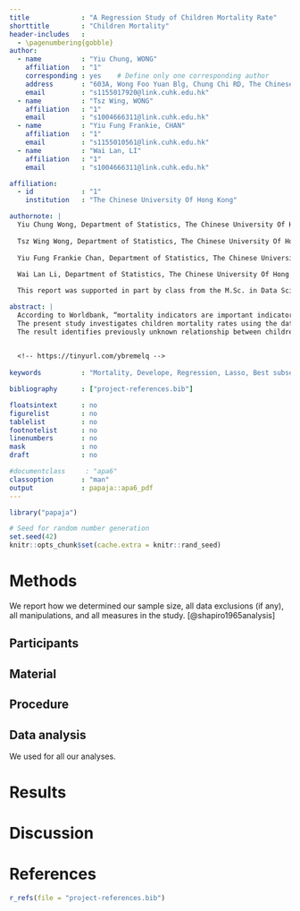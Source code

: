 ```yaml
---
title             : "A Regression Study of Children Mortality Rate"
shorttitle        : "Children Mortality"
header-includes   : 
  - \pagenumbering{gobble}
author: 
  - name          : "Yiu Chung, WONG"
    affiliation   : "1"
    corresponding : yes    # Define only one corresponding author
    address       : "603A, Wong Foo Yuan Blg, Chung Chi RD, The Chinese University Of Hong Kong"
    email         : "s1155017920@link.cuhk.edu.hk"
  - name          : "Tsz Wing, WONG"
    affiliation   : "1"
    email         : "s1004666311@link.cuhk.edu.hk"
  - name          : "Yiu Fung Frankie, CHAN"
    affiliation   : "1"
    email         : "s1155010561@link.cuhk.edu.hk"
  - name          : "Wai Lan, LI"
    affiliation   : "1"
    email         : "s1004666311@link.cuhk.edu.hk"  

affiliation:
  - id            : "1"
    institution   : "The Chinese University Of Hong Kong"

authornote: |
  Yiu Chung Wong, Department of Statistics, The Chinese University Of Hong Kong.
  
  Tsz Wing Wong, Department of Statistics, The Chinese University Of Hong Kong.
  
  Yiu Fung Frankie Chan, Department of Statistics, The Chinese University Of Hong Kong.
  
  Wai Lan Li, Department of Statistics, The Chinese University Of Hong Kong.

  This report was supported in part by class from the M.Sc. in Data Science and Business Statistics Program, Department of Statistics, The Chinese University Of Hong Kong.

abstract: |
  According to Worldbank, “mortality indicators are important indicators of health status in a country.” Data on the incidence and prevalence of diseases are frequently unavailable. A prediction in mortality rate can help identify vulnerable populations. 
  The present study investigates children mortality rates using the dataset obtained from The World Bank: World Development Indicators. A Linear Model is used to perform a prediction analysis on the response variable: Mortality rate, using 6 predictor variables. The goal is to identify a subset of features in the dataset which best predicts Mortality rate of children under the age of five. Here we show the mortality rate of children under the age of 5 can be resonibly predicted by 6 other variables. 
  The result identifies previously unknown relationship between children mortality rate and other existing variables. This shall allow researcher to better understand the relationship between children mortality and other variables. For example, data on the incidence and prevalence of diseases are frequently unavailable. A prediction in mortality rate can help identify vulnerable populations.

  
  <!-- https://tinyurl.com/ybremelq -->
  
keywords          : "Mortality, Develope, Regression, Lasso, Best subset"

bibliography      : ["project-references.bib"]

floatsintext      : no
figurelist        : no
tablelist         : no
footnotelist      : no
linenumbers       : no
mask              : no
draft             : no

#documentclass     : "apa6"
classoption       : "man"
output            : papaja::apa6_pdf
---
```




```r
library("papaja")
```

```r
# Seed for random number generation
set.seed(42)
knitr::opts_chunk$set(cache.extra = knitr::rand_seed)
```



# Methods
We report how we determined our sample size, all data exclusions (if any), all manipulations, and all measures in the study. [@shapiro1965analysis]

## Participants

## Material

## Procedure

## Data analysis
We used for all our analyses.


# Results

# Discussion


\newpage

# References
```r
r_refs(file = "project-references.bib")
```

\begingroup
\setlength{\parindent}{-0.5in}
\setlength{\leftskip}{0.5in}

<div id = "refs"></div>
\endgroup
